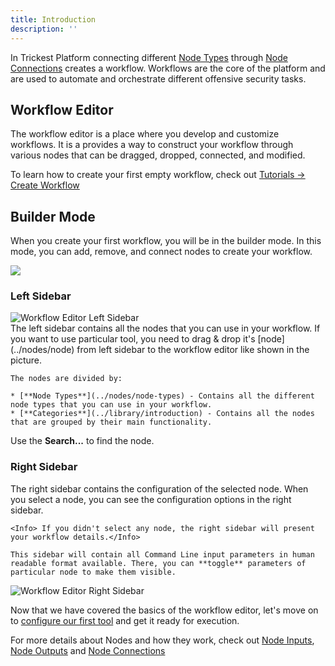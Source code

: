 ```yaml
---
title: Introduction
description: ''
---
```


In Trickest Platform connecting different [Node Types](../nodes/node-types) through [Node Connections](../nodes/node-connections) creates a workflow. Workflows are the core of the platform and are used to automate and orchestrate different offensive security tasks.

## Workflow Editor

The workflow editor is a place where you develop and customize workflows. It is a provides a way to construct your workflow through various nodes that can be dragged, dropped, connected, and modified.

<Tip>To learn how to create your first empty workflow, check out [Tutorials -> Create Workflow](../../tutorials/creating-workflows)</Tip>

## Builder Mode 

When you create your first workflow, you will be in the builder mode. In this mode, you can add, remove, and connect nodes to create your workflow.

<Frame> 
  <img src="/images/empty-editor.png" />
</Frame>

### Left Sidebar

<div style={{ display: 'flex', alignItems: 'center' }}>
  <div style={{ flex: '2' }}>
  <Frame>
    <img src="images/left-sidebar-drag.gif" alt="Workflow Editor Left Sidebar" style={{ width: '100%', height: '100%' }} />
  </Frame>
  </div>
  <div style={{ flex: '1', paddingLeft: '20px' }}>   
    The left sidebar contains all the nodes that you can use in your workflow. 
    If you want to use particular tool, you need to drag & drop it's [node](../nodes/node) from left sidebar to the workflow editor like shown in the picture.

    The nodes are divided by:

    * [**Node Types**](../nodes/node-types) - Contains all the different node types that you can use in your workflow.
    * [**Categories**](../library/introduction) - Contains all the nodes that are grouped by their main functionality.

  </div>
</div> 

<Tip>Use the **Search...** to find the node.</Tip>

### Right Sidebar

<div style={{ display: 'flex', alignItems: 'center' }}>
  <div style={{ flex: '1', paddingRight: '20px' }}>
    The right sidebar contains the configuration of the selected node. 
    When you select a node, you can see the configuration options in the right sidebar.

    <Info> If you didn't select any node, the right sidebar will present your workflow details.</Info>

    This sidebar will contain all Command Line input parameters in human readable format available. There, you can **toggle** parameters of particular node to make them visible.

  </div>
  <div style={{ flex: '2' }}>
  <Frame>
    <img src="images/right-sidebar-toggle.gif" alt="Workflow Editor Right Sidebar" style={{ width: '100%', height: '100%' }} />
  </Frame>
  </div>
  </div>


Now that we have covered the basics of the workflow editor, let's move on to [configure our first tool](tools) and get it ready for execution. 

<Tip>For more details about Nodes and how they work, check out [Node Inputs](../nodes/node-inputs), [Node Outputs](../nodes/node-outputs) and [Node Connections](../nodes/node-connections)</Tip>

